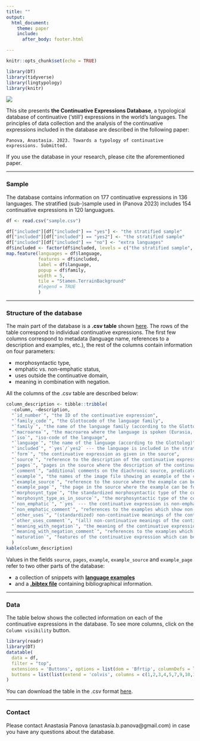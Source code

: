 ```yaml
---
title: ""
output:
  html_document:
    theme: paper
    include:
      after_body: footer.html

---
```



```r
knitr::opts_chunk$set(echo = TRUE)
```


```r
library(DT)
library(tidyverse)
library(lingtypology)
library(knitr)
```

![](IMG_2543.jpg)



This site presents **the Continuative Expressions Database**, a typological database of continuative ('still') expressions in the world's languages. The principles of data collection and the analysis of the continuative expressions included in the database are described in the following paper:

```
Panova, Anastasia. 2023. Towards a typology of continuative expressions. Submitted.
```

If you use the database in your research, please cite the aforementioned paper.

---

### Sample

The database contains information on 177 continuative expressions in 136 languages. The stratified (sub-)sample used in (Panova 2023) includes 154 continuative expressions in 120 languagues.

```r
df <- read.csv("sample.csv")
```


```r
df["included"][df["included"] == "yes"] <- "the stratified sample"
df["included"][df["included"] == "yes2"] <- "the stratified sample"
df["included"][df["included"] == "no"] <- "extra languages"
df$included <- factor(df$included, levels = c("the stratified sample", "extra languages"))
map.feature(languages = df$language,
            features = df$included,
            label = df$language,
            popup = df$family,
            width = 5,
            tile = "Stamen.TerrainBackground"
            #legend = TRUE
            )
```


---

### Structure of the database

The main part of the database is a **.csv table** shown [here](#data). The rows of the table correspond to individual continuative expressions. The first few columns correspond to metadata (language name, references to a description and examples, etc.), the rest of the columns contain information on four parameters:

* morphosyntactic type,  
* emphatic vs. non-emphatic status, 
* uses outside the continuative domain,  
* meaning in combination with negation.

All the columns of the .csv table are described below:


```r
column_description <- tibble::tribble(
  ~column, ~description,
  "`id_number`", "the ID of the continuative expression",
  "`family_code`", "the Glottocode of the language family",
  "`family`", "the name of the language family (according to the Glottolog)",
  "`macroarea`", "the macroarea where the language is spoken (Eurasia, Africa, North America, South America, Australia and Papunesia)",
  "`iso`", "iso-code of the language",
  "`language`", "the name of the language (according to the Glottolog)",
  "`included`", "`yes`/`yes2` --- the language is included in the stratified 120-language sample (the value `yes2` is used for technical reasons in cases where there are more than one continuative expression in the language); `no` --- the language is not included in the stratified 120-language sample",
  "`form`", "the continuative expression as given in the source",
  "`source`", "reference to the description of the continuative expression",
  "`pages`", "pages in the source where the description of the continuative expression can be found",
  "`comment`", "additional comments on the diachronic source, predicate restrictions, competing expressions, etc.",
  "`example`", "the names of the image file showing an example of the continuative expression",
  "`example_source`", "reference to the source where the example can be found",
  "`example_page`", "the page in the source where the example can be found",
  "`morphosynt_type`", "the standardized morphosyntactic type of the continuative expression (`adverb/particle`, `affix`, `auxiliary`, `not_clear`)",
  "`morphosynt_type_as_in_source`", "the morphosyntactic type of the continuative expression as given in the source",
  "`non_emphatic`", "`yes` --- the continuative expression is non-emphatic, `no` --- the continutative expression is emphatic, `not clear` --- there is not enough evidence to postulate the non-emphatic status of the continuative expression but there are examples suggesting that it might be the case",
  "`non_emphatic_comment`", "references to the examples which show non-emphatic uses of the continuative expression",
  "`other_uses`", "(standardized) non-continuative meanings of the continuative expression",
  "`other_uses_comment`", "(all) non-continuative meanings of the continuative expression",
  "`meaning_with_negation`", "the meaning of the continuative expression when it is combined with negation",
  "`meaning_with_negation_comment`", "references to the examples which show the continuative expression combined with negation",
  "`maturation`", "features of the continuative expression which can be considered mature in terms of (Dahl 2004)"
  )
kable(column_description)
```

Values in the fields `source`, `pages`, `example`, `example_source` and `example_page` refer to two other parts of the database:

* a collection of snippets with [**language examples**](examples.html)
* and a [**.bibtex file**](references.bib) containing bibliographical information.

---

### Data

The table below shows the collected information on each of the continuative expressions in the database. To see more columns, click on the `Column visibility` button.

```r
library(readr)
library(DT)
datatable(
  data = df,
  filter = "top",
  extensions = 'Buttons', options = list(dom = 'Bfrtip', columnDefs = list(list(visible=FALSE, targets=c(0,1,2,3,4,5,7,9,10,11,12,13,14,16,18,20,22,23))),
  buttons = list(list(extend = 'colvis', columns = c(1,2,3,4,5,7,9,10,11,12,13,14,16,18,20,22,23))))
)
```

You can download the table in the .csv format [here](sample.csv).

---


### Contact
Please contact Anastasia Panova (anastasia.b.panova@gmail.com) in case you have any questions about the database. 

